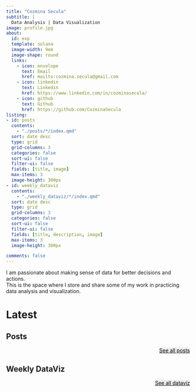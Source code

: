 ```yaml
---
title: "Cozmina Secula"
subtitle: |
  Data Analysis | Data Visualization
image: profile.jpg
about:
  id: exp
  template: solana
  image-width: 9em
  image-shape: round
  links: 
    - icon: envelope
      text: Email
      href: mailto:cozmina.secula@gmail.com
    - icon: linkedin
      text: Linkedin
      href: https://www.linkedin.com/in/cozminasecula/
    - icon: github
      text: Github
      href: https://github.com/CozminaSecula
listing:
- id: posts
  contents:
    - "./posts/*/index.qmd"
  sort: date desc
  type: grid
  grid-columns: 3
  categories: false
  sort-ui: false
  filter-ui: false
  fields: [title, image]
  max-items: 3
  image-height: 300px
- id: weekly_dataviz
  contents:
    - "./weekly_dataviz/*/index.qmd"
  sort: date desc
  type: grid
  grid-columns: 3
  categories: false
  sort-ui: false
  filter-ui: false
  fields: [title, description, image]
  max-items: 3  
  image-height: 300px

comments: false
---
```


::: {#exp}
:::

I am passionate about making sense of data for better decisions and actions. <br>This is the space where I store and share some of my work in practicing data analysis and visualization.

# Latest

## Posts

::: column-body-outset-right
::: {#posts}
:::

::: {style="text-align: right"}
<p><a href="posts.qmd" class="btn btn-lg" style="background-color: #eee; color: black; ">See all posts </a></p>
:::

## Weekly DataViz

::: {#weekly_dataviz}
:::

::: {style="text-align: right"}
<p><a href="weekly_dataviz.qmd" class="btn btn-lg" style="background-color: #eee; color: black;">See all dataviz </a></p>
:::
:::
